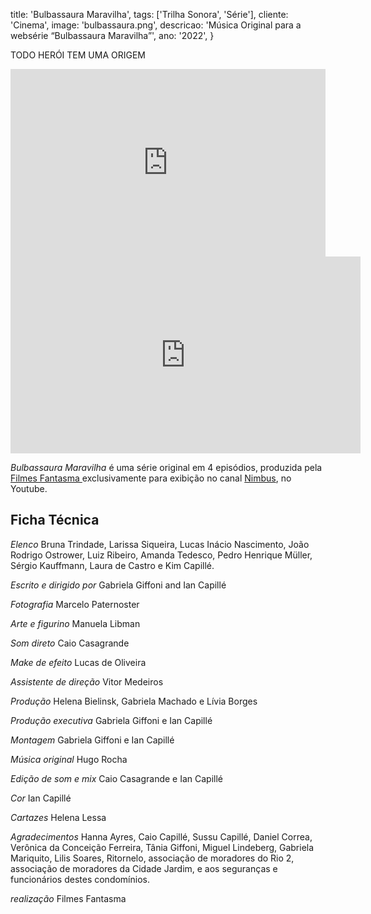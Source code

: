   title: 'Bulbassaura Maravilha',
  tags: ['Trilha Sonora', 'Série'],
  cliente: 'Cinema',
  image: 'bulbassaura.png',
  descricao: 'Música Original para a websérie “Bulbassaura Maravilha”',
  ano: '2022',
}

TODO HERÓI TEM UMA ORIGEM

<iframe
  width="100%"
  height="300"
  scrolling="no"
  frameBorder="no"
  allow="autoplay"
  src="https://w.soundcloud.com/player/?url=https%3A//api.soundcloud.com/playlists/1058223232&color=%23ff5500&auto_play=false&hide_related=false&show_comments=true&show_user=true&show_reposts=false&show_teaser=true&visual=true"
></iframe>

<br/>

<iframe width="560" height="315" src="https://www.youtube-nocookie.com/embed/t3u48glBjhI" frameborder="0" allow="accelerometer; autoplay; encrypted-media; gyroscope; picture-in-picture" allowfullscreen></iframe>

<i>Bulbassaura Maravilha </i> é uma série original em 4 episódios, produzida pela <a href="https://filmesfantasma.com/" target="_blank">Filmes Fantasma </a>exclusivamente para exibição no canal <a href="http://https://www.youtube.com/channel/UCs_LDLt2UVTxi-Y2fEI4Ahw" target="_blank">Nimbus</a>, no Youtube.

## Ficha Técnica

<i>Elenco</i>
Bruna Trindade, Larissa Siqueira, Lucas Inácio Nascimento, João Rodrigo Ostrower, Luiz Ribeiro, Amanda Tedesco, Pedro Henrique Müller, Sérgio Kauffmann, Laura de Castro e Kim Capillé.

<i>Escrito e dirigido por</i>
Gabriela Giffoni and Ian Capillé

<i>Fotografia</i>
Marcelo Paternoster

<i>Arte e figurino</i>
Manuela Libman

<i>Som direto</i>
Caio Casagrande

<i>Make de efeito</i>
Lucas de Oliveira

<i>Assistente de direção</i>
Vitor Medeiros

<i>Produção</i>
Helena Bielinsk, Gabriela Machado e Lívia Borges

<i>Produção executiva</i>
Gabriela Giffoni e Ian Capillé

<i>Montagem</i>
Gabriela Giffoni e Ian Capillé

<i>Música original</i>
Hugo Rocha

<i>Edição de som e mix</i>
Caio Casagrande e Ian Capillé

<i>Cor</i>
Ian Capillé

<i>Cartazes</i>
Helena Lessa

<i>Agradecimentos</i>
Hanna Ayres, Caio Capillé, Sussu Capillé, Daniel Correa, Verônica da Conceição Ferreira, Tânia Giffoni, Miguel Lindeberg, Gabriela Mariquito, Lilis Soares, Ritornelo, associação de moradores do Rio 2, associação de moradores da Cidade Jardim, e aos seguranças e funcionários destes condomínios.

<i>realização</i>
Filmes Fantasma